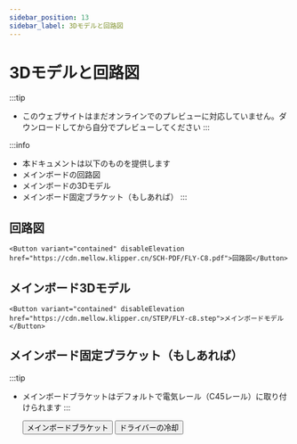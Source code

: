 ```yaml
---
sidebar_position: 13
sidebar_label: 3Dモデルと回路図
---
```




# 3Dモデルと回路図


:::tip
* このウェブサイトはまだオンラインでのプレビューに対応していません。ダウンロードしてから自分でプレビューしてください
:::

:::info
* 本ドキュメントは以下のものを提供します
* メインボードの回路図
* メインボードの3Dモデル
* メインボード固定ブラケット（もしあれば）
:::

## 回路図

    <Button variant="contained" disableElevation href="https://cdn.mellow.klipper.cn/SCH-PDF/FLY-C8.pdf">回路図</Button>


## メインボード3Dモデル

    <Button variant="contained" disableElevation href="https://cdn.mellow.klipper.cn/STEP/FLY-c8.step">メインボードモデル</Button>


## メインボード固定ブラケット（もしあれば）

:::tip
* メインボードブラケットはデフォルトで電気レール（C45レール）に取り付けられます
:::

    <Button variant="contained" disableElevation href="https://www.printables.com/model/574200-fly-c8-motherboard-bracket">メインボードブラケット</Button>
    <Button variant="contained" disableElevation href="https://www.printables.com/model/572887-fly-c8-stepper-driver-fan-duct-5015-qu-dong-san-re">ドライバーの冷却</Button>